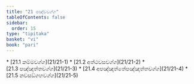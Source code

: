 ```yaml
---
title: "21 පඤ්චවග්ග"
tableOfContents: false
sidebar:
  order: 15
type: "tipitaka"
basket: "vi"
book: "pari"
---
```



<DynamicBreadcrumb />



<TableOfContents book="pari" section="21">
* [21.1 කම්මවග්ග](21/21-1)
* [21.2 අත්ථවසවග්ග](21/21-2)
* [21.3 පඤ්ඤත්තවග්ග](21/21-3)
* [21.4 අපඤ්ඤත්තේපඤ්ඤත්තවග්ග](21/21-4)
* [21.5 නවසඞ්ගහවග්ග](21/21-5)
</TableOfContents>